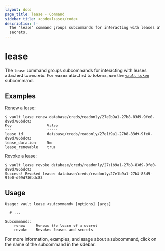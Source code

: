 ```yaml
---
layout: docs
page_title: lease - Command
sidebar_title: <code>lease</code>
description: |-
  The "lease" command groups subcommands for interacting with leases attached to
  secrets.
---
```


# lease

The `lease` command groups subcommands for interacting with leases attached to
secrets. For leases attached to tokens, use the [`vault token`](/docs/commands/token.html) subcommand.

## Examples

Renew a lease:

```text
$ vault lease renew database/creds/readonly/27e1b9a1-27b8-83d9-9fe0-d99d786bdc83
Key                Value
---                -----
lease_id           database/creds/readonly/27e1b9a1-27b8-83d9-9fe0-d99d786bdc83
lease_duration     5m
lease_renewable    true
```

Revoke a lease:

```text
$ vault lease revoke database/creds/readonly/27e1b9a1-27b8-83d9-9fe0-d99d786bdc83
Success! Revoked lease: database/creds/readonly/27e1b9a1-27b8-83d9-9fe0-d99d786bdc83
```

## Usage

```text
Usage: vault lease <subcommand> [options] [args]

  # ...

Subcommands:
    renew     Renews the lease of a secret
    revoke    Revokes leases and secrets
```

For more information, examples, and usage about a subcommand, click on the name
of the subcommand in the sidebar.
